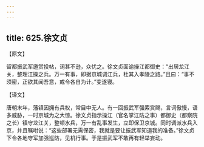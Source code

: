 ```yaml
---
---
---
```

title: 625.徐文贞
---



【原文】

留都振武军邀赏投帖，词甚不逊，众忧之。徐文贞面谕操江都御史：“出居龙江关，整理江操之兵。万一有事，即据京城调江兵，杜其入孝陵之路。”且曰：“事不须密，正欲其闻吾意，戒令各自为计。”变遂寝。

【译文】

唐朝末年，藩镇因拥有兵权，常目中无人。有一回振武军强索赏赐，言词傲慢，语多威胁，一时京城为之大惊。徐文贞指示操江（官名掌江防之事）都御史（都察院之长）镇守龙江关，整顿水兵，万一有乱事发生，立即保卫京城。同时调派水兵入京，并且嘱咐说：“这些部署无需保密，我就是要让振武军知道我的准备。”徐文贞下令各地守军加强巡防，见机行事。于是振武军不敢再有轻举妄动。